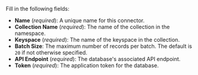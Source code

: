 Fill in the following fields:

- **Name** (_required_): A unique name for this connector.
- **Collection Name** (_required_): The name of the collection in the namespace.
- **Keyspace** (_required_): The name of the keyspace in the collection.
- **Batch Size**: The maximum number of records per batch. The default is `20` if not otherwise specified.
- **API Endpoint** (_required_): The database's associated API endpoint.
- **Token** (_required_): The application token for the database.
